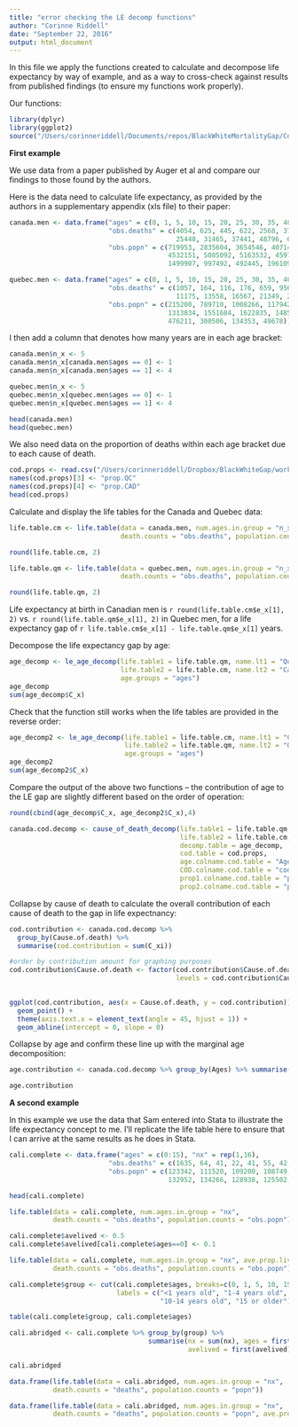 ```yaml
---
title: "error checking the LE decomp functions"
author: "Corinne Riddell"
date: "September 22, 2016"
output: html_document
---
```


In this file we apply the functions created to calculate and decompose life expectancy by way of example, and as a way to cross-check against results from published findings (to ensure my functions work properly).

Our functions:
```r
library(dplyr)
library(ggplot2)
source("/Users/corinneriddell/Documents/repos/BlackWhiteMortalityGap/Code/life_expectancy_functions.R")
```

**First example**

We use data from a paper published by Auger et al and compare our findings to those found by the authors.

Here is the data need to calculate life expectancy, as provided by the authors in a supplementary appendix (xls file) to their paper:
```r
canada.men <- data.frame("ages" = c(0, 1, 5, 10, 15, 20, 25, 30, 35, 40, 45, 50, 55, 60, 65, 70, 75, 80, 85, 90),
                         "obs.deaths" = c(4054, 625, 445, 622, 2568, 3770, 3434, 3681, 5155, 8449, 13421, 19371, 
                                          25448, 31465, 37441, 48796, 64763, 72512, 60109, 43812),
                         "obs.popn" = c(719953, 2835604, 3654546, 4071400, 4464549, 4564679, 4296613, 4237402,
                                        4532151, 5085092, 5163532, 4597916, 3937984, 3120981, 2323629, 1862971,
                                        1499907, 997492, 492445, 196109))

quebec.men <- data.frame("ages" = c(0, 1, 5, 10, 15, 20, 25, 30, 35, 40, 45, 50, 55, 60, 65, 70, 75, 80, 85, 90), 
                         "obs.deaths" = c(1057, 164, 116, 176, 659, 956, 1056, 1110, 1498, 2470, 4116, 6054, 8426,
                                          11175, 13558, 16567, 21349, 22396, 16851,10878),
                         "obs.popn" = c(215200, 789710, 1008266, 1179423, 1249360, 1261780, 1349857, 1293521,
                                        1313834, 1551684, 1622835, 1485249, 1288014, 1077253, 796557, 609341, 
                                        476211, 300506, 134353, 49678))
```

I then add a column that denotes how many years are in each age bracket:
```r
canada.men$n_x <- 5
canada.men$n_x[canada.men$ages == 0] <- 1
canada.men$n_x[canada.men$ages == 1] <- 4

quebec.men$n_x <- 5
quebec.men$n_x[quebec.men$ages == 0] <- 1
quebec.men$n_x[quebec.men$ages == 1] <- 4

head(canada.men)
head(quebec.men)
```

We also need data on the proportion of deaths within each age bracket due to each cause of death.
```r
cod.props <- read.csv("/Users/corinneriddell/Dropbox/BlackWhiteGap/working_teaching_examples/auger_cod_proportions.csv")
names(cod.props)[3] <- "prop.QC"
names(cod.props)[4] <- "prop.CAD"
head(cod.props)
```

Calculate and display the life tables for the Canada and Quebec data:
```r
life.table.cm <- life.table(data = canada.men, num.ages.in.group = "n_x", 
                            death.counts = "obs.deaths", population.counts = "obs.popn")

round(life.table.cm, 2)

life.table.qm <- life.table(data = quebec.men, num.ages.in.group = "n_x", 
                            death.counts = "obs.deaths", population.counts = "obs.popn")

round(life.table.qm, 2)
```

Life expectancy at birth in Canadian men is `r round(life.table.cm$e_x[1], 2)` vs. `r round(life.table.qm$e_x[1], 2)` in Quebec men, for a life expectancy gap of `r life.table.cm$e_x[1] - life.table.qm$e_x[1]` years.

Decompose the life expectancy gap by age:

```r
age_decomp <- le_age_decomp(life.table1 = life.table.qm, name.lt1 = "Quebec", 
                            life.table2 = life.table.cm, name.lt2 = "Canada", 
                            age.groups = "ages")
age_decomp
sum(age_decomp$C_x) 
```

Check that the function still works when the life tables are provided in the reverse order:

```r
age_decomp2 <- le_age_decomp(life.table1 = life.table.cm, name.lt1 = "Canada", 
                             life.table2 = life.table.qm, name.lt2 = "Quebec", 
                             age.groups = "ages")
age_decomp2
sum(age_decomp2$C_x)
```

Compare the output of the above two functions -- the contribution of age to the LE gap are slightly different based on the order of operation:

```r
round(cbind(age_decomp$C_x, age_decomp2$C_x),4)
```

```r
canada.cod.decomp <- cause_of_death_decomp(life.table1 = life.table.qm, 
                                           life.table2 = life.table.cm, 
                                           decomp.table = age_decomp,
                                           cod.table = cod.props, 
                                           age.colname.cod.table = "Age", 
                                           COD.colname.cod.table = "cod", 
                                           prop1.colname.cod.table = "prop.QC", 
                                           prop2.colname.cod.table = "prop.CAD")
```

Collapse by cause of death to calculate the overall contribution of each cause of death to the gap in life expectnancy:
```r
cod.contribution <- canada.cod.decomp %>% 
  group_by(Cause.of.death) %>% 
  summarise(cod.contribution = sum(C_xi))

#order by contribution amount for graphing purposes
cod.contribution$Cause.of.death <- factor(cod.contribution$Cause.of.death, 
                                          levels = cod.contribution$Cause.of.death[order(cod.contribution$cod.contribution,
                                                                                         decreasing = T)])

ggplot(cod.contribution, aes(x = Cause.of.death, y = cod.contribution)) + 
  geom_point() + 
  theme(axis.text.x = element_text(angle = 45, hjust = 1)) +
  geom_abline(intercept = 0, slope = 0)
```

Collapse by age and confirm these line up with the marginal age decomposition:
```r
age.contribution <- canada.cod.decomp %>% group_by(Ages) %>% summarise(age.contribution = sum(C_xi)) 

age.contribution
```

**A second example**

In this example we use the data that Sam entered into Stata to illustrate the life expectancy concept to me. I'll replicate the life table here to ensure that I can arrive at the same results as he does in Stata.

```r
cali.complete <- data.frame("ages" = c(0:15), "nx" = rep(1,16),
                         "obs.deaths" = c(1635, 64, 41, 22, 41, 55, 42, 58, 44, 52, 48, 60, 52, 82, 129, 23300), #last number is fictitious
                         "obs.popn" = c(123342, 111520, 109200, 108749, 105698, 110548, 106857, 112184, 116423,
                                        132952, 134266, 128938, 125502, 128212, 132775, 143600))

head(cali.complete)

life.table(data = cali.complete, num.ages.in.group = "nx", 
           death.counts = "obs.deaths", population.counts = "obs.popn")

cali.complete$avelived <- 0.5
cali.complete$avelived[cali.complete$ages==0] <- 0.1

life.table(data = cali.complete, num.ages.in.group = "nx", ave.prop.lived = "avelived",
           death.counts = "obs.deaths", population.counts = "obs.popn")
```

```r
cali.complete$group <- cut(cali.complete$ages, breaks=c(0, 1, 5, 10, 15, 20), 
                           labels = c("<1 years old", "1-4 years old", "5-9 years old", 
                                      "10-14 years old", "15 or older"), include.lowest = T, right = F)

table(cali.complete$group, cali.complete$ages)

cali.abridged <- cali.complete %>% group_by(group) %>% 
                                   summarise(nx = sum(nx), ages = first(group), popn = sum(obs.popn), deaths = sum(obs.deaths),
                                             avelived = first(avelived))

cali.abridged

data.frame(life.table(data = cali.abridged, num.ages.in.group = "nx", 
           death.counts = "deaths", population.counts = "popn"))

data.frame(life.table(data = cali.abridged, num.ages.in.group = "nx", 
           death.counts = "deaths", population.counts = "popn", ave.prop.lived = "avelived"))
```          
